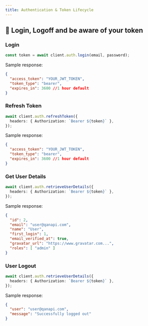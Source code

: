 ```yaml
---
title: Authentication & Token Lifecycle
---
```


## 🔐 Login, Logoff and be aware of your token

### Login

```ts
const token = await client.auth.login(email, password);
```
Sample response:
```json
{
  "access_token": "YOUR_JWT_TOKEN",
  "token_type": "bearer",
  "expires_in": 3600 //1 hour default
}
```

### Refresh Token

```ts
await client.auth.refreshToken({
  headers: { Authorization: `Bearer ${token}` },
});
```
Sample response:
```json
{
  "access_token": "YOUR_JWT_TOKEN",
  "token_type": "bearer",
  "expires_in": 3600 //1 hour default
}
```

### Get User Details

```ts
await client.auth.retrieveUserDetails({
  headers: { Authorization: `Bearer ${token}` },
});
```

Sample response:
```json
{
  "id": 2,
  "email": "user@qanapi.com",
  "name": "User",
  "first_login": 1,
  "email_verified_at": true,
  "gravatar_url": "https://www.gravatar.com...",
  "roles": [ "admin" ]
}
```

### User Logout

```ts
await client.auth.retrieveUserDetails({
  headers: { Authorization: `Bearer ${token}` },
});
```

Sample response:
```json
{ 
  "user": "user@qanapi.com", 
  "message": "Successfully logged out"
}
```
